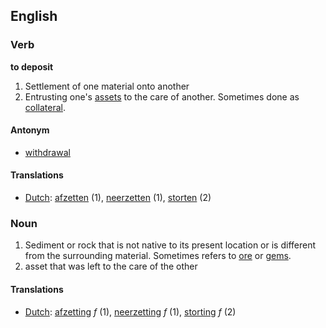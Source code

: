 ==English==
===Verb===
'''to deposit'''

#Settlement of one material onto another
#Entrusting one's [[asset]]s to the care of another.  Sometimes done as [[collateral]].

====Antonym====
*[[withdrawal]]

====Translations====
*[[Dutch]]: [[afzetten]] (1), [[neerzetten]] (1), [[storten]] (2)

===Noun===

#Sediment or rock that is not native to its present location or is different from the surrounding material.  Sometimes refers to [[ore]] or [[gem]]s.
#asset that was left to the care of the other

====Translations====
*[[Dutch]]: [[afzetting]] ''f'' (1), [[neerzetting]] ''f'' (1), [[storting]] ''f'' (2)